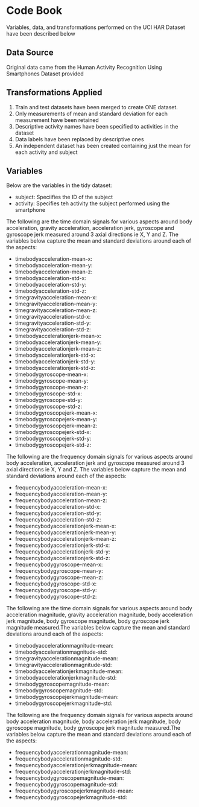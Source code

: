 # Code Book

Variables, data, and transformations performed on the UCI HAR Dataset
have been described below

## Data Source
Original data came from the Human Activity Recognition 
Using Smartphones Dataset provided

## Transformations Applied

1. Train and test datasets have been merged to create ONE dataset.
2. Only measurements of mean and standard deviation for each measurement
have been retained
3. Descriptive activity names have been specified to activities in 
the dataset
4. Data labels have been replaced by descriptive ones
5. An independent dataset has been created containing just the mean 
for each activity and subject

## Variables
Below are the variables in the tidy dataset:

- subject: Speciifies the ID of the subject
- activity: Specifies teh activity the subject performed using the smartphone

The following are the time domain signals for various aspects around body
acceleration, gravity acceleration, acceleration jerk, gyroscope and 
gyroscope jerk measured around 3 axial directions ie X, Y and Z. The
variables below capture the mean and standard deviations around each of
the aspects:

- timebodyacceleration-mean-x: 
- timebodyacceleration-mean-y: 
- timebodyacceleration-mean-z: 
- timebodyacceleration-std-x: 
- timebodyacceleration-std-y: 
- timebodyacceleration-std-z: 
- timegravityacceleration-mean-x: 
- timegravityacceleration-mean-y: 
- timegravityacceleration-mean-z: 
- timegravityacceleration-std-x: 
- timegravityacceleration-std-y: 
- timegravityacceleration-std-z: 
- timebodyaccelerationjerk-mean-x: 
- timebodyaccelerationjerk-mean-y: 
- timebodyaccelerationjerk-mean-z: 
- timebodyaccelerationjerk-std-x: 
- timebodyaccelerationjerk-std-y: 
- timebodyaccelerationjerk-std-z: 
- timebodygyroscope-mean-x: 
- timebodygyroscope-mean-y: 
- timebodygyroscope-mean-z: 
- timebodygyroscope-std-x: 
- timebodygyroscope-std-y: 
- timebodygyroscope-std-z: 
- timebodygyroscopejerk-mean-x: 
- timebodygyroscopejerk-mean-y: 
- timebodygyroscopejerk-mean-z: 
- timebodygyroscopejerk-std-x: 
- timebodygyroscopejerk-std-y: 
- timebodygyroscopejerk-std-z: 

The following are the frequency domain signals for various aspects around 
body acceleration, acceleration jerk and gyroscope measured around 3 axial 
directions ie X, Y and Z. The variables below capture the mean and 
standard deviations around each of the aspects:

- frequencybodyacceleration-mean-x: 
- frequencybodyacceleration-mean-y: 
- frequencybodyacceleration-mean-z: 
- frequencybodyacceleration-std-x: 
- frequencybodyacceleration-std-y: 
- frequencybodyacceleration-std-z: 
- frequencybodyaccelerationjerk-mean-x: 
- frequencybodyaccelerationjerk-mean-y: 
- frequencybodyaccelerationjerk-mean-z: 
- frequencybodyaccelerationjerk-std-x: 
- frequencybodyaccelerationjerk-std-y: 
- frequencybodyaccelerationjerk-std-z: 
- frequencybodygyroscope-mean-x: 
- frequencybodygyroscope-mean-y: 
- frequencybodygyroscope-mean-z: 
- frequencybodygyroscope-std-x: 
- frequencybodygyroscope-std-y: 
- frequencybodygyroscope-std-z: 

The following are the time domain signals for various aspects around body
acceleration magnitude, gravity acceleration magnitude, body acceleration
jerk magnitude, body gyroscope magnitude, body gyroscope jerk magnitude
measured.The variables below capture the mean and standard deviations 
around each of the aspects:

- timebodyaccelerationmagnitude-mean: 
- timebodyaccelerationmagnitude-std: 
- timegravityaccelerationmagnitude-mean: 
- timegravityaccelerationmagnitude-std: 
- timebodyaccelerationjerkmagnitude-mean: 
- timebodyaccelerationjerkmagnitude-std: 
- timebodygyroscopemagnitude-mean: 
- timebodygyroscopemagnitude-std: 
- timebodygyroscopejerkmagnitude-mean: 
- timebodygyroscopejerkmagnitude-std: 

The following are the frequency domain signals for various aspects around body
acceleration magnitude, body acceleration jerk magnitude, body gyroscope 
magnitude, body gyroscope jerk magnitude measured.The variables below 
capture the mean and standard deviations around each of the aspects:

- frequencybodyaccelerationmagnitude-mean: 
- frequencybodyaccelerationmagnitude-std: 
- frequencybodyaccelerationjerkmagnitude-mean: 
- frequencybodyaccelerationjerkmagnitude-std: 
- frequencybodygyroscopemagnitude-mean: 
- frequencybodygyroscopemagnitude-std: 
- frequencybodygyroscopejerkmagnitude-mean: 
- frequencybodygyroscopejerkmagnitude-std: 